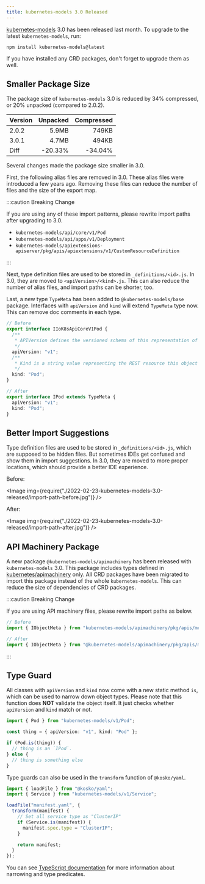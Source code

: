 ```yaml
---
title: kubernetes-models 3.0 Released
---
```



[kubernetes-models] 3.0 has been released last month. To upgrade to the latest `kubernetes-models`, run:

```shell
npm install kubernetes-models@latest
```

If you have installed any CRD packages, don't forget to upgrade them as well.

## Smaller Package Size

The package size of `kubernetes-models` 3.0 is reduced by 34% compressed, or 20% unpacked (compared to 2.0.2).

| Version | Unpacked | Compressed |
| ------- | -------: | ---------: |
| 2.0.2   |    5.9MB |      749KB |
| 3.0.1   |    4.7MB |      494KB |
| Diff    |  -20.33% |    -34.04% |

Several changes made the package size smaller in 3.0.

First, the following alias files are removed in 3.0. These alias files were introduced a few years ago. Removing these files can reduce the number of files and the size of the export map.

:::caution Breaking Change

If you are using any of these import patterns, please rewrite import paths after upgrading to 3.0.

- `kubernetes-models/api/core/v1/Pod`
- `kubernetes-models/api/apps/v1/Deployment`
- `kubernetes-models/apiextensions-apiserver/pkg/apis/apiextensions/v1/CustomResourceDefinition`

:::

Next, type definition files are used to be stored in `_definitions/<id>.js`. In 3.0, they are moved to `<apiVersion>/<kind>.js`. This can also reduce the number of alias files, and import paths can be shorter, too.

Last, a new type `TypeMeta` has been added to `@kubernetes-models/base` package. Interfaces with `apiVersion` and `kind` will extend `TypeMeta` type now. This can remove doc comments in each type.

```ts
// Before
export interface IIoK8sApiCoreV1Pod {
  /**
   * APIVersion defines the versioned schema of this representation of an object. Servers should convert recognized schemas to the latest internal value, and may reject unrecognized values. More info: https://git.k8s.io/community/contributors/devel/sig-architecture/api-conventions.md#resources
   */
  apiVersion: "v1";
  /**
   * Kind is a string value representing the REST resource this object represents. Servers may infer this from the endpoint the client submits requests to. Cannot be updated. In CamelCase. More info: https://git.k8s.io/community/contributors/devel/sig-architecture/api-conventions.md#types-kinds
   */
  kind: "Pod";
}

// After
export interface IPod extends TypeMeta {
  apiVersion: "v1";
  kind: "Pod";
}
```

## Better Import Suggestions

Type definition files are used to be stored in `_definitions/<id>.js`, which are supposed to be hidden files. But sometimes IDEs get confused and show them in import suggestions. In 3.0, they are moved to more proper locations, which should provide a better IDE experience.

Before:

<Image
  img={require("./2022-02-23-kubernetes-models-3.0-released/import-path-before.jpg")}
/>

After:

<Image
  img={require("./2022-02-23-kubernetes-models-3.0-released/import-path-after.jpg")}
/>

## API Machinery Package

A new package `@kubernetes-models/apimachinery` has been released with `kubernetes-models` 3.0. This package includes types defined in [kubernetes/apimachinery](https://github.com/kubernetes/apimachinery) only. All CRD packages have been migrated to import this package instead of the whole `kubernetes-models`. This can reduce the size of dependencies of CRD packages.

:::caution Breaking Change

If you are using API machinery files, please rewrite import paths as below.

```ts
// Before
import { IObjectMeta } from "kubernetes-models/apimachinery/pkg/apis/meta/v1/ObjectMeta";

// After
import { IObjectMeta } from "@kubernetes-models/apimachinery/pkg/apis/meta/v1/ObjectMeta";
```

:::

## Type Guard

All classes with `apiVersion` and `kind` now come with a new static method `is`, which can be used to narrow down object types. Please note that this function does **NOT** validate the object itself. It just checks whether `apiVersion` and `kind` match or not.

```ts
import { Pod } from "kubernetes-models/v1/Pod";

const thing = { apiVersion: "v1", kind: "Pod" };

if (Pod.is(thing)) {
  // thing is an `IPod`.
} else {
  // thing is something else
}
```

Type guards can also be used in the `transform` function of `@kosko/yaml`.

```ts
import { loadFile } from "@kosko/yaml";
import { Service } from "kubernetes-models/v1/Service";

loadFile("manifest.yaml", {
  transform(manifest) {
    // Set all service type as "ClusterIP"
    if (Service.is(manifest)) {
      manifest.spec.type = "ClusterIP";
    }

    return manifest;
  }
});
```

You can see [TypeScript documentation](https://www.typescriptlang.org/docs/handbook/2/narrowing.html#using-type-predicates) for more information about narrowing and type predicates.

[kubernetes-models]: https://github.com/tommy351/kubernetes-models-ts
